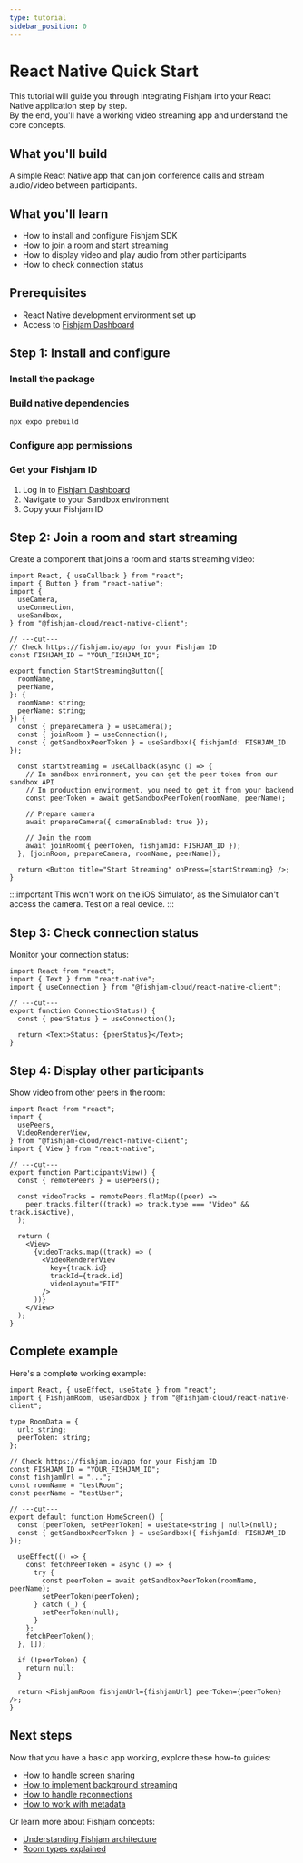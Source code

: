 ```yaml
---
type: tutorial
sidebar_position: 0
---
```



# React Native Quick Start

This tutorial will guide you through integrating Fishjam into your React Native application step by step.  
By the end, you'll have a working video streaming app and understand the core concepts.

## What you'll build

A simple React Native app that can join conference calls and stream audio/video between participants.

## What you'll learn

- How to install and configure Fishjam SDK
- How to join a room and start streaming
- How to display video and play audio from other participants
- How to check connection status

## Prerequisites

- React Native development environment set up
- Access to [Fishjam Dashboard](https://fishjam.io/app)

## Step 1: Install and configure

### Install the package

<InstallPackage />

### Build native dependencies

```bash
npx expo prebuild
```

### Configure app permissions

<ConfigurePermissions />

### Get your Fishjam ID

1. Log in to [Fishjam Dashboard](https://fishjam.io/app)
2. Navigate to your Sandbox environment
3. Copy your Fishjam ID

## Step 2: Join a room and start streaming

Create a component that joins a room and starts streaming video:

```tsx
import React, { useCallback } from "react";
import { Button } from "react-native";
import {
  useCamera,
  useConnection,
  useSandbox,
} from "@fishjam-cloud/react-native-client";

// ---cut---
// Check https://fishjam.io/app for your Fishjam ID
const FISHJAM_ID = "YOUR_FISHJAM_ID";

export function StartStreamingButton({
  roomName,
  peerName,
}: {
  roomName: string;
  peerName: string;
}) {
  const { prepareCamera } = useCamera();
  const { joinRoom } = useConnection();
  const { getSandboxPeerToken } = useSandbox({ fishjamId: FISHJAM_ID });

  const startStreaming = useCallback(async () => {
    // In sandbox environment, you can get the peer token from our sandbox API
    // In production environment, you need to get it from your backend
    const peerToken = await getSandboxPeerToken(roomName, peerName);

    // Prepare camera
    await prepareCamera({ cameraEnabled: true });

    // Join the room
    await joinRoom({ peerToken, fishjamId: FISHJAM_ID });
  }, [joinRoom, prepareCamera, roomName, peerName]);

  return <Button title="Start Streaming" onPress={startStreaming} />;
}
```

:::important
This won't work on the iOS Simulator, as the Simulator can't access the camera. Test on a real device.
:::

## Step 3: Check connection status

Monitor your connection status:

```tsx
import React from "react";
import { Text } from "react-native";
import { useConnection } from "@fishjam-cloud/react-native-client";

// ---cut---
export function ConnectionStatus() {
  const { peerStatus } = useConnection();

  return <Text>Status: {peerStatus}</Text>;
}
```

## Step 4: Display other participants

Show video from other peers in the room:

```tsx
import React from "react";
import {
  usePeers,
  VideoRendererView,
} from "@fishjam-cloud/react-native-client";
import { View } from "react-native";

// ---cut---
export function ParticipantsView() {
  const { remotePeers } = usePeers();

  const videoTracks = remotePeers.flatMap((peer) =>
    peer.tracks.filter((track) => track.type === "Video" && track.isActive),
  );

  return (
    <View>
      {videoTracks.map((track) => (
        <VideoRendererView
          key={track.id}
          trackId={track.id}
          videoLayout="FIT"
        />
      ))}
    </View>
  );
}
```

## Complete example

Here's a complete working example:

```tsx
import React, { useEffect, useState } from "react";
import { FishjamRoom, useSandbox } from "@fishjam-cloud/react-native-client";

type RoomData = {
  url: string;
  peerToken: string;
};

// Check https://fishjam.io/app for your Fishjam ID
const FISHJAM_ID = "YOUR_FISHJAM_ID";
const fishjamUrl = "...";
const roomName = "testRoom";
const peerName = "testUser";

// ---cut---
export default function HomeScreen() {
  const [peerToken, setPeerToken] = useState<string | null>(null);
  const { getSandboxPeerToken } = useSandbox({ fishjamId: FISHJAM_ID });

  useEffect(() => {
    const fetchPeerToken = async () => {
      try {
        const peerToken = await getSandboxPeerToken(roomName, peerName);
        setPeerToken(peerToken);
      } catch (_) {
        setPeerToken(null);
      }
    };
    fetchPeerToken();
  }, []);

  if (!peerToken) {
    return null;
  }

  return <FishjamRoom fishjamUrl={fishjamUrl} peerToken={peerToken} />;
}
```

## Next steps

Now that you have a basic app working, explore these how-to guides:

- [How to handle screen sharing](../how-to/react-native/screensharing)
- [How to implement background streaming](../how-to/react-native/background-streaming)
- [How to handle reconnections](../how-to/react-native/reconnection-handling)
- [How to work with metadata](../how-to/react-native/metadata-and-broadcasting)

Or learn more about Fishjam concepts:

- [Understanding Fishjam architecture](../explanation/architecture)
- [Room types explained](../explanation/room-types)
